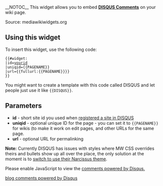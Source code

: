 <noinclude>__NOTOC__
This widget allows you to embed '''[https://www.disqus.com/ DISQUS Comments]''' on your wiki page.

Source: mediawikiwidgets.org

== Using this widget ==
To insert this widget, use the following code:

 <nowiki>{{#widget:</nowiki>{{PAGENAME}}<nowiki>
|id=</nowiki>[http://disqus.com/admin/register/ yourid]<nowiki>
|uniqid={{PAGENAME}}
|url={{fullurl:{{PAGENAME}}}}
}}</nowiki>

You might want to create a template with this code called DISQUS and let people just use it like <code><nowiki>{{DISQUS}}</nowiki></code>.

== Parameters ==
* '''id''' - short site id you used when [http://disqus.com/admin/register/ registered a site in DISQUS]
* '''uniqid''' - optional unique ID for the page - you can set it to <code><nowiki>{{PAGENAME}}</nowiki></code> for wikis (to make it work on edit pages, and other URLs for the same page.
* '''url''' - optional URL for permalinking

'''Note:''' Currently DISQUS has issues with styles where MW CSS overrides theirs and bullets show up all over the place, the only solution at the moment is to [http://docs.disqus.com/help/44/ switch to use their Narcissus theme].

</noinclude><includeonly><div id="disqus_thread"></div>
<script type="text/javascript">
    /* * * CONFIGURATION VARIABLES: EDIT BEFORE PASTING INTO YOUR WEBPAGE * * */
    var disqus_shortname = '<!--{$id|escape:'urlpathinfo'}-->'; // required: replace example with your forum shortname
    <!--{if (isset($uniqid))}-->var disqus_identifier = '<!--{$uniqid|escape:'quotes'}-->';<!--{/if}-->
    <!--{if (isset($url))}-->var disqus_url = '<!--{$url|escape:'quotes'}-->';<!--{/if}-->

    /* * * DON'T EDIT BELOW THIS LINE * * */
    (function() {
        var dsq = document.createElement('script'); dsq.type = 'text/javascript'; dsq.async = true;
        dsq.src = 'https://' + disqus_shortname + '.disqus.com/embed.js';
        (document.getElementsByTagName('head')[0] || document.getElementsByTagName('body')[0]).appendChild(dsq);
    })();
</script>
<noscript>Please enable JavaScript to view the <a href="https://disqus.com/?ref_noscript">comments powered by Disqus.</a></noscript>
<a href="https://disqus.com" class="dsq-brlink">blog comments powered by <span class="logo-disqus">Disqus</span></a></includeonly>
